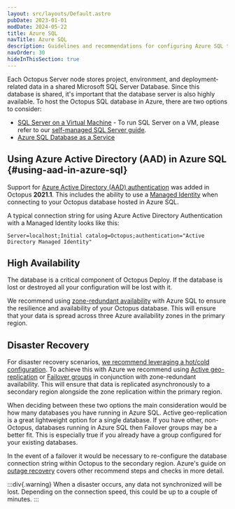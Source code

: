 ```yaml
---
layout: src/layouts/Default.astro
pubDate: 2023-01-01
modDate: 2024-05-22
title: Azure SQL
navTitle: Azure SQL
description: Guidelines and recommendations for configuring Azure SQL to host the Octopus Deploy Database.
navOrder: 30
hideInThisSection: true
---
```


Each Octopus Server node stores project, environment, and deployment-related data in a shared Microsoft SQL Server Database. Since this database is shared, it's important that the database server is also highly available. To host the Octopus SQL database in Azure, there are two options to consider:

- [SQL Server on a Virtual Machine](https://docs.microsoft.com/azure/virtual-machines/windows/sql/virtual-machines-windows-sql-server-iaas-overview/) -  To run SQL Server on a VM, please refer to our [self-managed SQL Server guide](/docs/installation/self-managed-sql-server).
- [Azure SQL Database as a Service](https://docs.microsoft.com/azure/sql-database/sql-database-technical-overview/)


## Using Azure Active Directory (AAD) in Azure SQL \{#using-aad-in-azure-sql}

Support for [Azure Active Directory (AAD) authentication](https://docs.microsoft.com/en-us/sql/connect/ado-net/sql/azure-active-directory-authentication?view=sql-server-ver15#setting-azure-active-directory-authentication) was added in Octopus **2021.1**. This includes the ability to use a [Managed Identity](https://docs.microsoft.com/en-us/sql/connect/ado-net/sql/azure-active-directory-authentication?view=sql-server-ver15#using-active-directory-managed-identity-authentication) when connecting to your Octopus database hosted in Azure SQL.

A typical connection string for using Azure Active Directory Authentication with a Managed Identity looks like this:

```
Server=localhost;Initial catalog=Octopus;authentication="Active Directory Managed Identity"
```

## High Availability

The database is a critical component of Octopus Deploy.  If the database is lost or destroyed all your configuration will be lost with it. 

We recommend using [zone-redundant availability](https://learn.microsoft.com/en-us/azure/azure-sql/database/high-availability-sla?view=azuresql&tabs=azure-powershell#zone-redundant-availability) with Azure SQL to ensure the resilience and availability of your Octopus database. This will ensure that your data is spread across three Azure availability zones in the primary region.

## Disaster Recovery

For disaster recovery scenarios, [we recommend leveraging a hot/cold configuration](https://octopus.com/whitepapers/best-practice-for-self-hosted-octopus-deploy-ha-dr). To achieve this with Azure we recommend using [Active geo-replication](https://learn.microsoft.com/en-us/azure/azure-sql/database/active-geo-replication-overview?view=azuresql) or [Failover groups](https://learn.microsoft.com/en-us/azure/azure-sql/database/failover-group-sql-db?view=azuresql) in conjunction with zone-redundant availability. This will ensure that data is replicated asynchronously to a secondary region alongside the zone replication within the primary region.

When deciding between these two options the main consideration would be how many databases you have running in Azure SQL. Active geo-replication is a great lightweight option for a single database. If you have other, non-Octopus, databases running in Azure SQL then Failover groups may be a better fit. This is especially true if you already have a group configured for your existing databases.

In the event of a failover it would be necessary to re-configure the database connection string within Octopus to the secondary region. Azure's guide on [outage recovery](https://learn.microsoft.com/en-us/azure/azure-sql/database/disaster-recovery-guidance?view=azuresql#configure-your-database-after-recovery) covers other recommend steps and checks in more detail.

:::div{.warning}
When a disaster occurs, any data not synchronized will be lost.  Depending on the connection speed, this could be up to a couple of minutes.
:::